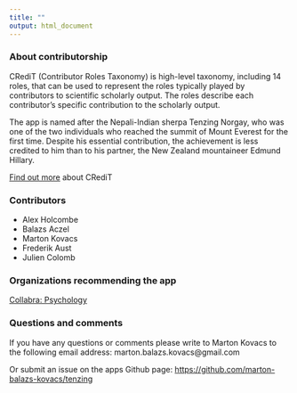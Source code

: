 ```yaml
---
title: ""
output: html_document
---
```


### About contributorship

CRediT (Contributor Roles Taxonomy) is high-level taxonomy, including 14 roles, that can be used to represent the roles typically played by contributors to scientific scholarly output. The roles describe each contributor’s specific contribution to the scholarly output.

The app is named after the Nepali-Indian sherpa Tenzing Norgay, who was one of the two individuals who reached the summit of Mount Everest for the first time. Despite his essential contribution, the achievement is less credited to him than to his partner, the New Zealand mountaineer Edmund Hillary.

[Find out more](https://www.casrai.org/credit.html) about CRediT


### Contributors
- Alex Holcombe
- Balazs Aczel
- Marton Kovacs
- Frederik Aust
- Julien Colomb

### Organizations recommending the app
[Collabra: Psychology](https://www.collabra.org/)

### Questions and comments

If you have any questions or comments please write to Marton Kovacs to the following email address: marton.balazs.kovacs@gmail.com

Or submit an issue on the apps Github page: [https://github.com/marton-balazs-kovacs/tenzing](https://github.com/marton-balazs-kovacs/tenzing)
